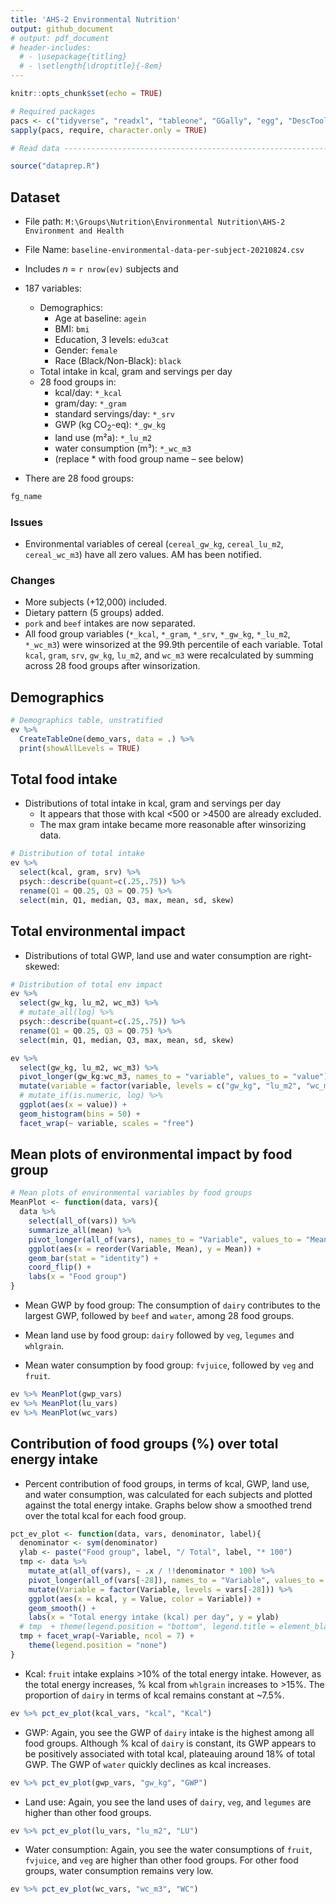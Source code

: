 ```yaml
---
title: 'AHS-2 Environmental Nutrition'
output: github_document
# output: pdf_document
# header-includes:
  # - \usepackage{titling}
  # - \setlength{\droptitle}{-8em} 
---
```


```r
knitr::opts_chunk$set(echo = TRUE)

# Required packages
pacs <- c("tidyverse", "readxl", "tableone", "GGally", "egg", "DescTools")
sapply(pacs, require, character.only = TRUE)

# Read data ---------------------------------------------------------------

source("dataprep.R")

```

## Dataset
* File path: `M:\Groups\Nutrition\Environmental Nutrition\AHS-2 Environment and Health`
* File Name: `baseline-environmental-data-per-subject-20210824.csv`

* Includes *n* = `r nrow(ev)` subjects and
* 187 variables:
  * Demographics:
    * Age at baseline: `agein`
    * BMI: `bmi`
    * Education, 3 levels: `edu3cat`
    * Gender: `female`
    * Race (Black/Non-Black): `black`
  * Total intake in kcal, gram and servings per day
  * 28 food groups in:
    * kcal/day: `*_kcal`
    * gram/day: `*_gram`
    * standard servings/day: `*_srv`
    * GWP (kg CO<sub>2</sub>-eq): `*_gw_kg`
    * land use (m²a): `*_lu_m2`
    * water consumption (m³): `*_wc_m3`
    * (replace * with food group name -- see below)
* There are 28 food groups:

```r
fg_name
```

### Issues

* Environmental variables of cereal (`cereal_gw_kg`, `cereal_lu_m2`, `cereal_wc_m3`) have all zero values. AM has been notified.

### Changes

* More subjects (+12,000) included.
* Dietary pattern (5 groups) added.
* `pork` and `beef` intakes are now separated.
* All food group variables (`*_kcal`, `*_gram`, `*_srv`, `*_gw_kg`, `*_lu_m2`, `*_wc_m3`) were winsorized at the 99.9th percentile of each variable. Total `kcal`, `gram`, `srv`, `gw_kg`, `lu_m2`, and `wc_m3` were recalculated by summing across 28 food groups after winsorization.

## Demographics

```r
# Demographics table, unstratified
ev %>% 
  CreateTableOne(demo_vars, data = .) %>% 
  print(showAllLevels = TRUE)
```

## Total food intake
* Distributions of total intake in kcal, gram and servings per day
  * It appears that those with kcal <500 or >4500 are already excluded.
  * The max gram intake became more reasonable after winsorizing data.

```r
# Distribution of total intake
ev %>% 
  select(kcal, gram, srv) %>% 
  psych::describe(quant=c(.25,.75)) %>% 
  rename(Q1 = Q0.25, Q3 = Q0.75) %>% 
  select(min, Q1, median, Q3, max, mean, sd, skew)
```

## Total environmental impact
* Distributions of total GWP, land use and water consumption are right-skewed:

```r
# Distribution of total env impact
ev %>% 
  select(gw_kg, lu_m2, wc_m3) %>% 
  # mutate_all(log) %>% 
  psych::describe(quant=c(.25,.75)) %>% 
  rename(Q1 = Q0.25, Q3 = Q0.75) %>% 
  select(min, Q1, median, Q3, max, mean, sd, skew)

ev %>% 
  select(gw_kg, lu_m2, wc_m3) %>% 
  pivot_longer(gw_kg:wc_m3, names_to = "variable", values_to = "value") %>% 
  mutate(variable = factor(variable, levels = c("gw_kg", "lu_m2", "wc_m3"))) %>% 
  # mutate_if(is.numeric, log) %>% 
  ggplot(aes(x = value)) +
  geom_histogram(bins = 50) +
  facet_wrap(~ variable, scales = "free")

```

## Mean plots of environmental impact by food group

```r

# Mean plots of environmental variables by food groups
MeanPlot <- function(data, vars){
  data %>% 
    select(all_of(vars)) %>% 
    summarize_all(mean) %>% 
    pivot_longer(all_of(vars), names_to = "Variable", values_to = "Mean") %>% 
    ggplot(aes(x = reorder(Variable, Mean), y = Mean)) + 
    geom_bar(stat = "identity") +
    coord_flip() +
    labs(x = "Food group")
}

```

* Mean GWP by food group: The consumption of `dairy` contributes to the largest GWP, followed by `beef` and `water`, among 28 food groups.

* Mean land use by food group: `dairy` followed by `veg`, `legumes` and `whlgrain`.

* Mean water consumption by food group: `fvjuice`, followed by `veg` and `fruit`.

```r
ev %>% MeanPlot(gwp_vars)
ev %>% MeanPlot(lu_vars)
ev %>% MeanPlot(wc_vars)
```

\newpage

## Contribution of food groups (%) over total energy intake

* Percent contribution of food groups, in terms of kcal, GWP, land use, and water consumption, was calculated for each subjects and plotted against the total energy intake. Graphs below show a smoothed trend over the total kcal for each food group.

```r
pct_ev_plot <- function(data, vars, denominator, label){
  denominator <- sym(denominator)
  ylab <- paste("Food group", label, "/ Total", label, "* 100")
  tmp <- data %>% 
    mutate_at(all_of(vars), ~ .x / !!denominator * 100) %>% 
    pivot_longer(all_of(vars[-28]), names_to = "Variable", values_to = "Value") %>% 
    mutate(Variable = factor(Variable, levels = vars[-28])) %>% 
    ggplot(aes(x = kcal, y = Value, color = Variable)) +
    geom_smooth() + 
    labs(x = "Total energy intake (kcal) per day", y = ylab)
  # tmp  + theme(legend.position = "bottom", legend.title = element_blank())
  tmp + facet_wrap(~Variable, ncol = 7) +
    theme(legend.position = "none")
}

```

* Kcal: `fruit` intake explains >10% of the total energy intake. However, as the total energy increases, % kcal from `whlgrain` increases to >15%. The proportion of `dairy` in terms of kcal remains constant at ~7.5%.

```r
ev %>% pct_ev_plot(kcal_vars, "kcal", "Kcal")
```

* GWP: Again, you see the GWP of `dairy` intake is the highest among all food groups. Although % kcal of `dairy` is constant, its GWP appears to be positively associated with total kcal, plateauing around 18% of total GWP. The GWP of `water` quickly declines as kcal increases.

```r
ev %>% pct_ev_plot(gwp_vars, "gw_kg", "GWP")
```

\newpage

* Land use: Again, you see the land uses of `dairy`, `veg`, and `legumes` are higher than other food groups.

```r
ev %>% pct_ev_plot(lu_vars, "lu_m2", "LU")
```

* Water consumption: Again, you see the water consumptions of `fruit`, `fvjuice`, and `veg` are higher than other food groups. For other food groups, water consumption remains very low.

```r
ev %>% pct_ev_plot(wc_vars, "wc_m3", "WC")
```

